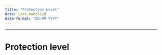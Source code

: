 ```yaml
---
title: "Protection Level"
date: last-modified
date-format: "DD-MM-YYYY"
---
```


------------------------------------------------------------------------

# Protection level